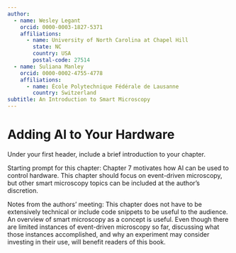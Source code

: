 ```yaml
---
author: 
  - name: Wesley Legant
    orcid: 0000-0003-1827-5371
    affiliations:
      - name: University of North Carolina at Chapel Hill
        state: NC
        country: USA
        postal-code: 27514
  - name: Suliana Manley
    orcid: 0000-0002-4755-4778
    affiliations:
      - name: École Polytechnique Fédérale de Lausanne
        country: Switzerland
subtitle: An Introduction to Smart Microscopy
---
```


# Adding AI to Your Hardware
<!--Your first header will be the chapter's upper-level table of contents title.-->
<!--If you'd like to have a subtitle, include it in the Quarto header above -->

Under your first header, include a brief introduction to your chapter.

Starting prompt for this chapter: Chapter 7 motivates how AI can be used to control hardware. This chapter should focus on event-driven microscopy, but other smart microscopy topics can be included at the author's discretion.

Notes from the authors' meeting: This chapter does not have to be extensively technical or include code snippets to be useful to the audience. An overview of smart microscopy as a concept is useful. Even though there are limited instances of event-driven microscopy so far, discussing what those instances accomplished, and why an experiment may consider investing in their use, will benefit readers of this book.
